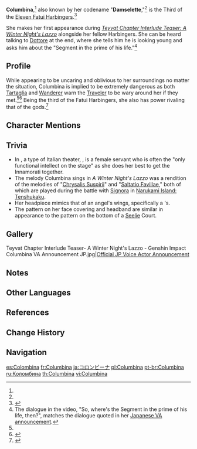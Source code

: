 {{Character Infobox
|title            = Damselette
|title2           = The Third of the Eleven Fatui Harbingers
|type             = Mentioned
|image            = Columbina.png
|affiliation      = Fatui
|affiliation2     = Eleven Fatui Harbingers
|region           = Snezhnaya
|location         = None
|voiceEN          = {{w|Emi Lo}}<ref name="lazzo video description 2">YouTube: [https://youtu.be/TmaAOV4SJNQ Teyvat Chapter Interlude Teaser: A Winter Night's Lazzo] (Video Description)</ref>
|voiceCN          = [https://zh.moegirl.org.cn/杨梦露 Yang Menglu ({{zh|杨梦露}})]<ref name="Lazzo Chinese">Bilibili: [https://www.bilibili.com/video/BV1mB4y1e7Lh {{zh|《原神·提瓦特篇》幕间PV-「冬夜愚戏」}}] (Video Description)</ref>
|voiceJP          = {{w|Lynn (voice actress)|Lynn}}<ref>Twitter: [https://twitter.com/Genshin_7/status/1546353785890435072 JP VA Announcement] </ref>
|voiceKR          = {{w|ko:유영 (성우)|Yu Yeong ({{ko|유영}})}}<ref name="Lazzo Korean">YouTube: [https://youtu.be/MgcKHysZ_Dc {{ko|원신 티바트편 막간 PV - 「한겨울 밤의 광대극」}}] (Video Description)</ref>
}}
'''Columbina''',<ref name="lazzo video description 2" /> also known by her codename "'''Damselette''',"<ref name="lazzo video description 2" /> is the Third of the [[Eleven Fatui Harbingers]].<ref name="childe columbina voiceover">{{Ref/VO|Tartaglia|About Damselette}}</ref>

She makes her first appearance during ''[https://youtu.be/TmaAOV4SJNQ Teyvat Chapter Interlude Teaser: A Winter Night's Lazzo]'' alongside her fellow Harbingers. She can be heard talking to [[Dottore]] at the end, where she tells him he is looking young and asks him about the "Segment in the prime of his life."<ref group="Note">The dialogue in the video, "So, where's the Segment in the prime of his life, then?", matches the dialogue quoted in her [https://twitter.com/Genshin_7/status/1546348811722772480 Japanese VA announcement].</ref>

==Profile==
While appearing to be uncaring and oblivious to her surroundings no matter the situation, Columbina is implied to be extremely dangerous as both [[Tartaglia]] and [[Wanderer]] warn the [[Traveler]] to be wary around her if they met.<ref name="childe columbina voiceover" /><ref>{{Ref/VO|Wanderer|About Damselette}}</ref> Being the third of the Fatui Harbingers, she also has power rivaling that of the gods.<ref>{{Ref/Quest|A Toast to Victory}}</ref>

==Character Mentions==
{{Character Mentions}}

==Trivia==
* In ''{{w|commedia dell'arte}}'', a type of Italian theater, {{lang|"Columbina"|it=''Colombina''|it_tl=Little Dove}}, is a female servant who is often the "only functional intellect on the stage" as she does her best to get the Innamorati together.
* The melody Columbina sings in ''A Winter Night's Lazzo'' was a rendition of the melodies of "[[Chrysalis Suspirii]]" and "[[Saltatio Favillae]]," both of which are played during the battle with [[Signora]] in [[Narukami Island: Tenshukaku]].
* Her headpiece mimics that of an angel's wings, specifically a {{w|seraph}}'s.
* The pattern on her face covering and headband are similar in appearance to the pattern on the bottom of a [[Seelie]] Court.

==Gallery==
<gallery>
Teyvat Chapter Interlude Teaser- A Winter Night's Lazzo - Genshin Impact
Columbina VA Announcement JP.jpg|[https://twitter.com/Genshin_7/status/1546348811722772480 Official JP Voice Actor Announcement]
</gallery>

==Notes==
{{Reflist|note=1}}

==Other Languages==
{{Flex|
===Columbina===
{{Other Languages
|en      = Columbina
|zhs     = 哥伦比娅
|zhs_rm  = Gēlúnbǐyà
|zht     = 哥倫比婭
|zht_rm  = Gēlúnbǐyà
|ja      = コロンビーナ
|ja_rm   = Koronbiina
|ko      = 콜롬비나
|ko_rm   = Kollombina
|es      = Colombina
|fr      = Columbina
|ru      = Коломбина
|th      = Columbina
|vi      = Columbina
|de      = Columbina
|id      = Columbina
|pt      = Columbina
|tr      = Columbina
|it      = Colombina
}}
|
===Damselette===
{{Other Languages/2
|en      = Damselette
|zhs     = 少女
|zhs_rm  = Shàonǚ
|zht     = 少女
|zht_rm  = Shàonǚ
|zh_tl   = Young Woman
|ja      = {{Rubi|少|しょう|女|じょ}}
|ja_rm   = Shoujo
|ja_tl   = Young Woman
|ko      = {{tt|소녀|少女}}
|ko_rm   = Sonyeo
|ko_tl   = Girl
|es      = La Damisela
|es_tl   = The Damsel
|fr      = Jouvencelle
|fr_tl   = Wench
|ru      = Субретка
|ru_tl   = {{W|Soubrette}}
|th      = Damselette
|vi      = Damselette
|de      = Jungfrau
|de_tl   = Damsel
|id      = Damselette
|pt      = Donzela
|pt_tl   = Damsel
|tr      = Küçük Hanım
|tr_tl   = Little Lady
|it      = Damigella
|it_tl   = Young Lady
|it_note = ''Damigella'' is more commonly used for "Bridesmaid".
}}
}}

==References==
{{Reflist|2}}

==Change History==
{{Change History|introduced=2.8}}

==Navigation==
{{Fatui Navbox}}
{{Faction Navbox}}

[[es:Colombina]]
[[fr:Columbina]]
[[ja:コロンビーナ]]
[[pl:Columbina]]
[[pt-br:Columbina]]
[[ru:Коломбина]]
[[th:Columbina]]
[[vi:Columbina]]